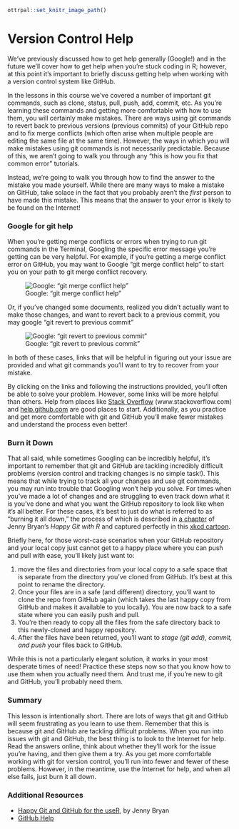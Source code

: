 ```r
ottrpal::set_knitr_image_path()
```

# Version Control Help

We've previously discussed how to get help generally (Google!) and in the future we'll cover how to get help when you're stuck coding in R; however, at this point it's important to briefly discuss getting help when working with a version control system like GitHub.

In the lessons in this course we've covered a number of important git commands, such as clone, status, pull, push, add, commit, etc. As you're learning these commands and getting more comfortable with how to use them, you will certainly make mistakes. There are ways using git commands to revert back to previous versions (previous commits) of your GitHub repo and to fix merge conflicts (which often arise when multiple people are editing the same file at the same time). However, the ways in which you will make mistakes using git commands is not necessarily predictable. Because of this, we aren't going to walk you through any "this is how you fix that common error" tutorials.

Instead, we're going to walk you through how to find the answer to the mistake you made yourself. While there are many ways to make a mistake on GitHub, take solace in the fact that you probably aren't the *first* person to have made this mistake. This means that the answer to your error is likely to be found on the Internet!

### Google for git help

When you're getting merge conflicts or errors when trying to run git commands in the Terminal, Googling the specific error message you're getting can be very helpful. For example, if you're getting a merge conflict error on GitHub, you may want to Google "git merge conflict help" to start you on your path to git merge conflict recovery.


![Google: "git merge conflict help"](https://docs.google.com/presentation/d/1Aj1Y0lIYdKftZVzAjWCWkOd8c0-IxnxtPbBmIUOdYC4/export/png?id=1Aj1Y0lIYdKftZVzAjWCWkOd8c0-IxnxtPbBmIUOdYC4&pageid=g3bac4e3849_0_0)

Or, if you've changed some documents, realized you didn't actually want to make those changes, and want to revert back to a previous commit, you may google "git revert to previous commit"


![Google: "git revert to previous commit"](https://docs.google.com/presentation/d/1Aj1Y0lIYdKftZVzAjWCWkOd8c0-IxnxtPbBmIUOdYC4/export/png?id=1Aj1Y0lIYdKftZVzAjWCWkOd8c0-IxnxtPbBmIUOdYC4&pageid=g3bac4e3849_0_9)

In both of these cases, links that will be helpful in figuring out your issue are provided and what git commands you'll want to try to recover from your mistake.

By clicking on the links and following the instructions provided, you'll often be able to solve your problem. However, some links will be more helpful than others. Help from places like [Stack Overflow](www.stackoverflow.com) (www.stackoverflow.com) and [help.github.com](help.github.com) are good places to start. Additionally, as you practice and get more comfortable with git and GitHub you'll make fewer mistakes and understand the process even better!

### Burn it Down

That all said, while sometimes Googling can be incredibly helpful, it's important to remember that git and GitHub are tackling incredibly difficult problems (version control and tracking changes is no simple task!). This means that while trying to track all your changes and use git commands, you may run into trouble that Googling won't help you solve. For times when  you've made a lot of changes and are struggling to even track down what it is you've done and what you want the GitHub repository to look like when it's all better. For these cases, it's best to just do what is referred to as "burning it all down," the process of which is described in [a chapter](http://happygitwithr.com/burn.html) of Jenny Bryan's *Happy Git with R* and captured perfectly in this [xkcd cartoon](http://explainxkcd.com/wiki/index.php/1597:_Git).

Briefly here, for those worst-case scenarios when your GitHub repository and your local copy just cannot get to a happy place where you can push and pull with ease, you'll likely just want to:

1. move the files and directories from your local copy to a safe space that is separate from the directory you've cloned from GitHub. It's best at this point to rename the directory.
2. Once your files are in a safe (and different) directory, you'll want to clone the repo from GitHub again (which takes the last happy copy from GitHub and makes it available to you locally). You are now back to a safe state where you can easily push and pull.
3. You're then ready to copy all the files from the safe directory back to this newly-cloned and happy repository.
4. After the files have been returned, you'll want to *stage (git add), commit, and push* your files back to GitHub.

While this is not a particularly elegant solution, it works in your most desperate times of need! Practice these steps now so that you know how to use them when you actually need them. And trust me, if you're new to git and GitHub, you'll probably need them.


### Summary

This lesson is intentionally short. There are lots of ways that git and GitHub will seem frustrating as you learn to use them. Remember that this is because git and GitHub are tackling difficult problems. When you run into issues with git and GitHub, the best thing is to look to the Internet for help. Read the answers online, think about whether they'll work for the issue you're having, and then give them a try. As you get more comfortable working with git for version control, you'll run into fewer and fewer of these problems. However, in the meantime, use the Internet for help, and when all else fails, just burn it all down.

### Additional Resources

* [Happy Git and GitHub for the useR](http://happygitwithr.com/reset.html), by Jenny Bryan
* [GitHub Help](https://help.github.com/)
